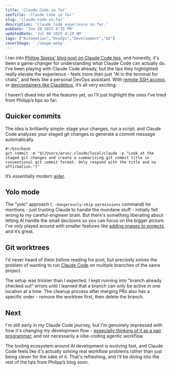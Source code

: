 ```yaml
---
title: 'Claude Code so far'
seoTitle: 'Claude Code so far'
slug: 'claude-code-so-far'
description: 'Claude Code experience so far.'
pubDate: 'Jun 28 2025 8:35 PM'
updatedDate: 'Jul 06 2025 4:19 AM'
tags: ["Automation","DevOps","Development","AI"]
coverImage: './image.webp'
---
```


I ran into [Philipp Spiess' blog post on Claude Code tips](https://spiess.dev/blog/how-i-use-claude-code), and honestly, it's been a game-changer for understanding what Claude Code can actually do. I’ve been playing with Claude Code already, but the tips they highlighted really elevate the experience - feels more than just "AI in the terminal for chats”, and feels like a personal DevOps assistant. With [remote SSH access](https://www.reddit.com/r/ClaudeAI/comments/1lmqayh/using_claude_code_on_my_phone_over_ssh_with_the/), or [devcontainers like Claudebox](https://www.reddit.com/r/ClaudeAI/comments/1l56jrs/i_made_claudebox_run_claude_code_without/), it’s all very exciting.


I haven’t dived into all the features yet, so I’ll just highlight the ones I’ve tried from Philipp’s tips so far:


## **Quicker commits**


The idea is brilliantly simple: stage your changes, run a script, and Claude Code analyzes your staged git changes to generate a commit message automatically. 


```shell
#!/bin/bash
git commit -m "$(/Users/arun/.claude/local/claude -p "Look at the staged git changes and create a summarizing git commit title in conventional git commit format. Only respond with the title and no affirmation.")"
```


It’s essentially modern [aider](https://github.com/Aider-AI/aider).


## **Yolo mode**


The "yolo" approach (`--dangerously-skip-permissions` command) he mentions - just trusting Claude to handle the mundane stuff - initially felt wrong to my careful-engineer brain. But there's something liberating about letting AI handle the small decisions so you can focus on the bigger picture. I’ve only played around with smaller features like [adding images to projects](https://github.com/arunsathiya/portfolio/pull/108), and it’s great.


## **Git worktrees**


I'd never heard of them before reading his post, but precisely solves the problem of wanting to run [Claude Code](https://docs.anthropic.com/en/docs/claude-code/overview) on multiple branches of the same project.


The setup was trickier than I expected. I kept running into "branch already checked out" errors until I learned that a branch can only be active in one location at a time. The cleanup process after merging PRs also has a specific order - remove the worktree first, then delete the branch.


## Next


I'm still early in my Claude Code journey, but I'm genuinely impressed with how it's changing my development flow - [especially thinking of it as a pair programmer](https://www.linkedin.com/posts/dharmesh_currently-pair-coding-with-both-claude-code-activity-7344803271762489346-87p2?utm_source=share&utm_medium=member_desktop&rcm=ACoAAD4VzzsBo89OgNIHWTRqDmwLVXMBMR1DT48), and not necessarily a vibe-coding agentic workflow. 


The tooling ecosystem around AI development is evolving fast, and Claude Code feels like it's actually solving real workflow problems rather than just being clever for the sake of it. That's refreshing, and I’ll be diving into the rest of the tips from Philipp’s blog soon.

